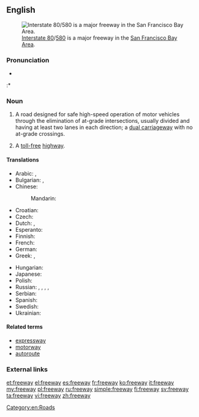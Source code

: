 {{wikipedia}}
==English==
[[Image:I-80 Eastshore Fwy.jpg|thumb|[[w:Interstate 80|Interstate 80]]/[[w:Interstate 580 (California)|580]] is a major freeway in the [[w:San Francisco Bay Area|San Francisco Bay Area]].]]

===Pronunciation===
* {{audio|en-us-freeway.ogg|Audio (US)}}
:* {{rhymes|iːweɪ}}

===Noun===
{{en-noun}}

# {{Australia|Canada|US}} A road designed for safe high-speed operation of motor vehicles through the elimination of at-grade intersections, usually divided and having at least two lanes in each direction; a [[dual carriageway]] with no at-grade crossings.
# A [[toll-free]] [[highway]].

====Translations====
{{trans-top|road designed for safe high-speed motoring}}
* Arabic: {{t|ar|أوتوستراد|m|tr='utustraad}},  {{t|ar|طريق سريع|m|tr=Tariiq sarii`}}
* Bulgarian: {{t-|bg|автомагистрала|f|tr=ávtomagistrála}},  {{t|bg|магистрала|tr=magistrála}}
* Chinese:
*: Mandarin: {{t|cmn|高速公路|tr=gāosù gōnglù|sc=Hani}}
* Croatian: {{t+|hr|autocesta|f}}
* Czech: {{t+|cs|dálnice|f}}
* Dutch: {{t+|nl|snelweg|m}},  {{t-|nl|autosnelweg|m}}
* Esperanto: {{t|eo|aŭtovojo}}
* Finnish: {{t+|fi|moottoritie}}
* French: {{t+|fr|autoroute}}
* German: {{t+|de|Autobahn|f}}
* Greek: {{t-|el|αυτοκινητόδρομος υπερταχείας κυκλοφορίας|m|tr=aftokinitóðromos ipertaxías kikloforías}},  {{t-|el|δρόμος χωρίς διόδια|m|tr=ðrómos xorís ðióðia}}
{{trans-mid}}
* Hungarian: {{t+|hu|autópálya}}
* Japanese: {{t-|ja|高速道路|tr=こうそくどうろ, kōsoku dōro}}
* Polish: {{t+|pl|autostrada|f}}
* Russian: {{t+|ru|автострада|f|tr=avtostráda}},  {{t|ru|автомагистраль|f|tr=avtomagistrál'}},  {{t|ru|автобан|m|tr=avtobán}},  {{t|ru|фривей|m|tr=frívej, frivéj}},  {{t+|ru|магистраль|f|tr=magistrál'}}
* Serbian: {{t|sr|аутоцеста|f|tr=autocesta|sc=Cyrl}}
* Spanish: {{t+|es|autopista|f}}
* Swedish: {{t|sv|motorväg}}
* Ukrainian: {{t+|uk|автострада|f|tr=avtostráda|xs=Ukrainian}}
{{trans-bottom}}

====Related terms====
* [[expressway]]
* [[motorway]]
* [[autoroute]]

===External links===
{{projectlinks|pedia|lang1=en|page1=Freeway}}

[[Category:en:Roads]]

[[et:freeway]]
[[el:freeway]]
[[es:freeway]]
[[fr:freeway]]
[[ko:freeway]]
[[it:freeway]]
[[my:freeway]]
[[pl:freeway]]
[[ru:freeway]]
[[simple:freeway]]
[[fi:freeway]]
[[sv:freeway]]
[[ta:freeway]]
[[vi:freeway]]
[[zh:freeway]]